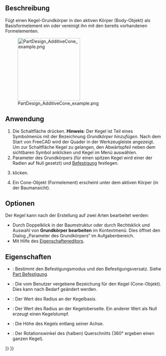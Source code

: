 <languages/>

{{Docnav/de
|[[PartDesign_AdditiveSphere/de|KugelHinzufügen]]
|[[PartDesign_AdditiveEllipsoid/de|EllipsoidHinzufügen]]
|[[PartDesign_Workbench/de|PartDesign]]
|IconL=PartDesign_AdditiveSphere.svg
|IconR=PartDesign_AdditiveEllipsoid.svg
|IconC=Workbench_PartDesign.svg
}}

{{GuiCommand/de
|Name=PartDesign AdditiveCone
|Name/de=PartDesign KegelHinzufügen
|MenuLocation=Part Design → Grundkörper hinzufügen → Kegel
|Workbenches=[[PartDesign_Workbench/de|PartDesign]]
|Version=0.17
|SeeAlso=[[PartDesign_CompPrimitiveAdditive/de|PartDesign AuswahlGründkörperHinzufügen]], [[PartDesign_SubtractiveCone/de|PartDesign KegelAbziehen]]
}}

<span id="Description"></span>
==Beschreibung==

Fügt einen Kegel-Grundkörper in den aktiven Körper (Body-Objekt) als Basisformelement ein oder vereinigt ihn mit den bereits vorhandenen Formelementen.

[[File:PartDesign_AdditiveCone_example.png|200px]]

<span id="Usage"></span>
==Anwendung==

<div class="mw-translate-fuzzy">
# Die Schaltfläche {{Button|[[Image:PartDesign AdditiveCone.svg|24px]] '''Kegel'''}} drücken. '''Hinweis''': Der Kegel ist Teil eines Symbolmenüs mit der Bezeichnung ''Grundkörper hinzufügen''. Nach dem Start von FreeCAD wird der Quader in der Werkzeugleiste angezeigt. Um zur Schaltfläche Kegel zu gelangen, den Abwärtspfeil neben dem sichtbaren Symbol anklicken und Kegel im Menü auswählen.
# Parameter des Grundkörpers (für einen spitzen Kegel wird einer der Radien auf Null gesetzt) und [[Part_EditAttachment/de|Befestigung]] festlegen.
# {{Button|OK}} klicken.
# Ein Cone-Objekt (Formelement) erscheint unter dem aktiven Körper (in der Baumansicht).
</div>

<span id="Options"></span>
==Optionen==

Der Kegel kann nach der Erstellung auf zwei Arten bearbeitet werden:
* Durch Doppelklick in der Baumstruktur oder durch Rechtsklick und Auswahl von '''Grundkörper bearbeiten''' im Kontextmenü. Dies öffnet den Dialog „Parameter des Grundkörpers“ im Aufgabenbereich.
* Mit Hilfe des [[Property_editor/de|Eigenschafteneditors]].

<span id="Properties"></span>
==Eigenschaften==

* {{PropertyData|Attachment}}: Bestimmt den Befestigungsmodus und den Befestigungsversatz. Siehe [[Part_EditAttachment/de|Part Befestigung]].
* {{PropertyData|Label}}: Die vom Benutzer vergebene Bezeichung für den Kegel (Cone-Objekt). Dies kann nach Bedarf geändert werden.
* {{PropertyData|Radius1}}: Der Wert des Radius an der Kegelbasis.
* {{PropertyData|Radius2}}: Der Wert des Radius an der Kegeloberseite. Ein anderer Wert als Null erzeugt einen Kegelstumpf.
* {{PropertyData|Height}}: Die Höhe des Kegels entlang seiner Achse.
* {{PropertyData|Angle}}: Der Rotationswinkel des (halben) Querschnitts (360° ergeben einen ganzen Kegel).


{{Docnav/de
|[[PartDesign_AdditiveSphere/de|KugelHinzufügen]]
|[[PartDesign_AdditiveEllipsoid/de|EllipsoidHinzufügen]]
|[[PartDesign_Workbench/de|PartDesign]]
|IconL=PartDesign_AdditiveSphere.svg
|IconR=PartDesign_AdditiveEllipsoid.svg
|IconC=Workbench_PartDesign.svg
}}

{{PartDesign_Tools_navi{{#translation:}}}}
{{Userdocnavi{{#translation:}}}}